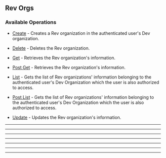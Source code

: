 
## Rev Orgs

### Available Operations

* [Create](/rev_orgs/create) - Creates a Rev organization in the authenticated user's Dev
organization.

* [Delete](/rev_orgs/delete) - Deletes the Rev organization.
* [Get](/rev_orgs/get) - Retrieves the Rev organization's information.
* [Post Get](/rev_orgs/post_get) - Retrieves the Rev organization's information.
* [List](/rev_orgs/list) - Gets the list of Rev organizations' information belonging to the
authenticated user's Dev Organization which the user is also authorized
to access.

* [Post List](/rev_orgs/post_list) - Gets the list of Rev organizations' information belonging to the
authenticated user's Dev Organization which the user is also authorized
to access.

* [Update](/rev_orgs/update) - Updates the Rev organization's information.

---
<Create />

---
<Delete />

---
<Get />

---
<PostGet />

---
<List />

---
<PostList />

---
<Update />
